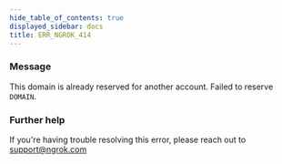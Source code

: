 ```yaml
---
hide_table_of_contents: true
displayed_sidebar: docs
title: ERR_NGROK_414
---
```




### Message

This domain is already reserved for another account. Failed to reserve `DOMAIN`.

<ErrorDetails error="err_ngrok_414" />

### Further help

If you're having trouble resolving this error, please reach out to [support@ngrok.com](mailto:support@ngrok.com?subject=Help%20with%20ERR_NGROK_414)
